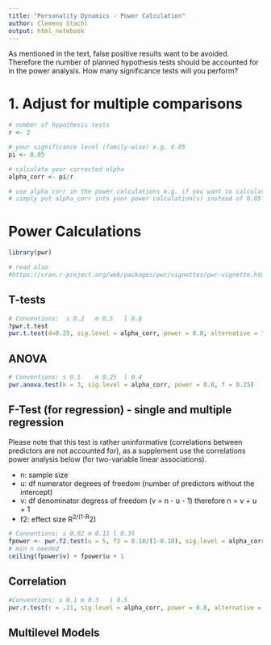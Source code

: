 ```yaml
---
title: "Personality Dynamics - Power Calculation"
author: Clemens Stachl
output: html_notebook
---
```


As mentioned in the text, false positive results want to be avoided. 
Therefore the number of planned hypothesis tests should be accounted for in the 
power analysis. How many significance tests will you perform?

# 1. Adjust for multiple comparisons
```r
# number of hypothesis tests
r <- 2

# your significance level (family-wise) e.g. 0.05
pi <- 0.05

# calculate your corrected alpha
alpha_corr <- pi/r

# use alpha_corr in the power calculations e.g. if you want to calculate 2 correlations
# simply put alpha_corr into your power calculation(s) instead of 0.05

```

# Power Calculations     
```r
library(pwr)

# read also
#https://cran.r-project.org/web/packages/pwr/vignettes/pwr-vignette.html

```

## T-tests
```r
# Conventions:	s 0.2	m 0.5	l 0.8
?pwr.t.test
pwr.t.test(d=0.25, sig.level = alpha_corr, power = 0.8, alternative = "two.sided", type = "two.sample")

```


## ANOVA
```r
# Conventions: s 0.1	m 0.25	l 0.4
pwr.anova.test(k = 3, sig.level = alpha_corr, power = 0.8, f = 0.25)

```

## F-Test (for regression) - single and multiple regression
Please note that this test is rather uninformative (correlations between predictors are not accounted for), as a supplement use the correlations power analysis below (for two-variable linear associations).

- n: sample size     
- u: df numerator degrees of freedom (number of predictors without the intercept)      
- v: df denominator degress of freedom (v = n - u - 1)  therefore n = v + u + 1  
- f2: effect size R^2/(1-R^2)     

```r
# Conventions: s 0.02 m 0.15 l 0.35
fpower <- pwr.f2.test(u = 5, f2 = 0.10/(1-0.10), sig.level = alpha_corr, power = 0.8)
# min n needed
ceiling(fpower$v) + fpower$u + 1

```

## Correlation
```r

#Conventions: s 0.1	m 0.3	l 0.5
pwr.r.test(r = .21, sig.level = alpha_corr, power = 0.8, alternative = "two.sided")

```

## Multilevel Models





